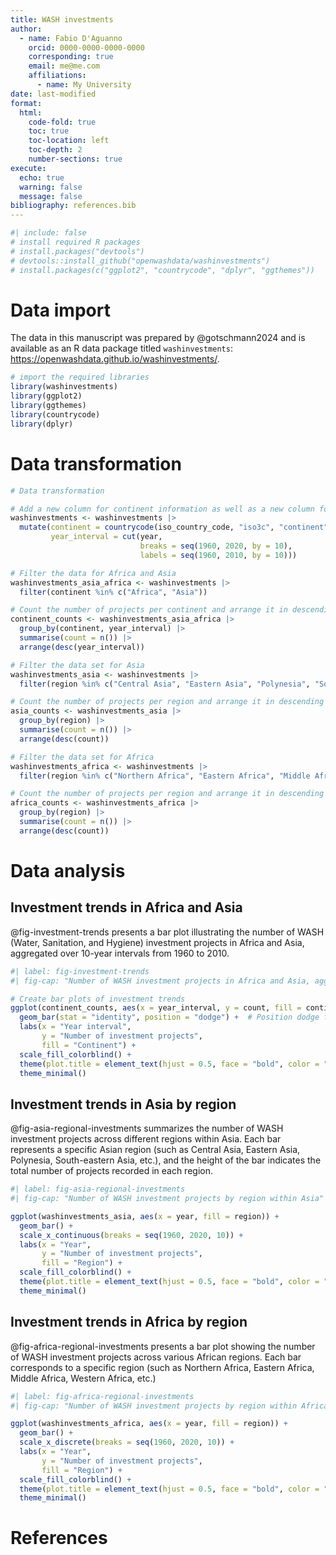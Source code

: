 ```yaml
---
title: WASH investments
author:
  - name: Fabio D'Aguanno
    orcid: 0000-0000-0000-0000
    corresponding: true
    email: me@me.com
    affiliations:
      - name: My University
date: last-modified
format:
  html:
    code-fold: true
    toc: true
    toc-location: left
    toc-depth: 2
    number-sections: true
execute:
  echo: true
  warning: false
  message: false
bibliography: references.bib
---
```


```r
#| include: false
# install required R packages
# install.packages("devtools")
# devtools::install_github("openwashdata/washinvestments")
# install.packages(c("ggplot2", "countrycode", "dplyr", "ggthemes"))
```

# Data import

The data in this manuscript was prepared by @gotschmann2024 and is available as an R data package titled `washinvestments`: <https://openwashdata.github.io/washinvestments/>.

```r
# import the required libraries
library(washinvestments)
library(ggplot2)
library(ggthemes)
library(countrycode)
library(dplyr)
```

# Data transformation

```r
# Data transformation

# Add a new column for continent information as well as a new column for 10-year intervals
washinvestments <- washinvestments |> 
  mutate(continent = countrycode(iso_country_code, "iso3c", "continent"),
         year_interval = cut(year, 
                             breaks = seq(1960, 2020, by = 10),
                             labels = seq(1960, 2010, by = 10)))

# Filter the data for Africa and Asia
washinvestments_asia_africa <- washinvestments |> 
  filter(continent %in% c("Africa", "Asia"))

# Count the number of projects per continent and arrange it in descending order
continent_counts <- washinvestments_asia_africa |> 
  group_by(continent, year_interval) |> 
  summarise(count = n()) |> 
  arrange(desc(year_interval))

# Filter the data set for Asia
washinvestments_asia <- washinvestments |>
  filter(region %in% c("Central Asia", "Eastern Asia", "Polynesia", "South-eastern Asia", "Southern Asia", "Western Asia"))

# Count the number of projects per region and arrange it in descending order
asia_counts <- washinvestments_asia |> 
  group_by(region) |> 
  summarise(count = n()) |> 
  arrange(desc(count))

# Filter the data set for Africa
washinvestments_africa <- washinvestments |>
  filter(region %in% c("Northern Africa", "Eastern Africa", "Middle Africa", "Western Africa", "Southern Africa"))

# Count the number of projects per region and arrange it in descending order
africa_counts <- washinvestments_africa |> 
  group_by(region) |> 
  summarise(count = n()) |> 
  arrange(desc(count))
```

# Data analysis

## Investment trends in Africa and Asia

@fig-investment-trends presents a bar plot illustrating the number of WASH (Water, Sanitation, and Hygiene) investment projects in Africa and Asia, aggregated over 10-year intervals from 1960 to 2010.

```r
#| label: fig-investment-trends
#| fig-cap: "Number of WASH investment projects in Africa and Asia, aggregated by decade (1960–2010)."

# Create bar plots of investment trends
ggplot(continent_counts, aes(x = year_interval, y = count, fill = continent)) +
  geom_bar(stat = "identity", position = "dodge") +  # Position dodge for side-by-side bars
  labs(x = "Year interval",
       y = "Number of investment projects",
       fill = "Continent") +
  scale_fill_colorblind() +
  theme(plot.title = element_text(hjust = 0.5, face = "bold", color = "#333333")) +
  theme_minimal()

```

## Investment trends in Asia by region

@fig-asia-regional-investments summarizes the number of WASH investment projects across different regions within Asia. Each bar represents a specific Asian region (such as Central Asia, Eastern Asia, Polynesia, South-eastern Asia, etc.), and the height of the bar indicates the total number of projects recorded in each region.

```r
#| label: fig-asia-regional-investments
#| fig-cap: "Number of WASH investment projects by region within Asia"

ggplot(washinvestments_asia, aes(x = year, fill = region)) +
  geom_bar() +
  scale_x_continuous(breaks = seq(1960, 2020, 10)) +
  labs(x = "Year",
       y = "Number of investment projects",
       fill = "Region") +
  scale_fill_colorblind() +
  theme(plot.title = element_text(hjust = 0.5, face = "bold", color = "#333333")) +
  theme_minimal()
```

## Investment trends in Africa by region

@fig-africa-regional-investments presents a bar plot showing the number of WASH investment projects across various African regions. Each bar corresponds to a specific region (such as Northern Africa, Eastern Africa, Middle Africa, Western Africa, etc.)

```r
#| label: fig-africa-regional-investments
#| fig-cap: "Number of WASH investment projects by region within Africa, ordered from highest to lowest."

ggplot(washinvestments_africa, aes(x = year, fill = region)) +
  geom_bar() +
  scale_x_discrete(breaks = seq(1960, 2020, 10)) +
  labs(x = "Year",
       y = "Number of investment projects",
       fill = "Region") +
  scale_fill_colorblind() +
  theme(plot.title = element_text(hjust = 0.5, face = "bold", color = "#333333")) +
  theme_minimal()
```

# References
